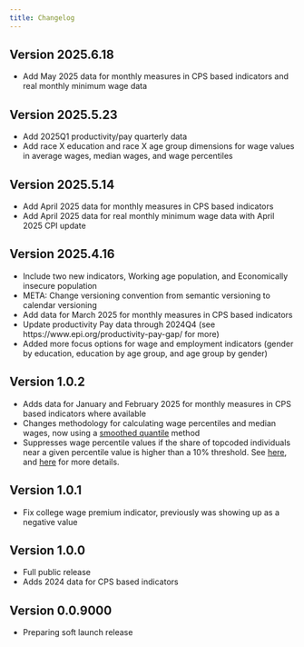 ```yaml
---
title: Changelog
---
```

## Version 2025.6.18
* Add May 2025 data for monthly measures in CPS based indicators and real monthly minimum wage data

## Version 2025.5.23
* Add 2025Q1 productivity/pay quarterly data
* Add race X education and race X age group dimensions for wage values in average wages, median wages, and wage percentiles 

## Version 2025.5.14
* Add April 2025 data for monthly measures in CPS based indicators
* Add April 2025 data for real monthly minimum wage data with April 2025 CPI update

## Version 2025.4.16
* Include two new indicators, Working age population, and Economically insecure population
* META: Change versioning convention from semantic versioning to calendar versioning
* Add data for March 2025 for monthly measures in CPS based indicators
* Update productivity Pay data through 2024Q4 (see https://www.epi.org/productivity-pay-gap/ for more)
* Added more focus options for wage and employment indicators (gender by education, education by age group, and age group by gender)

## Version 1.0.2
* Adds data for January and February 2025 for monthly measures in CPS based indicators where available
* Changes methodology for calculating wage percentiles and median wages, now using a [smoothed quantile](https://economic.github.io/epidatatools/reference/averaged_quantile.html) method
* Suppresses wage percentile values if the share of topcoded individuals near a given percentile value is higher than a 10% threshold. See [here](https://www.epi.org/blog/stagnant-topcode-thresholds-threaten-data-reliability-for-the-highest-earners-and-make-inequality-difficult-to-accurately-measure/), and [here](https://microdata.epi.org/methodology/wagevariables/#top-code-adjustments) for more details. 

## Version 1.0.1
* Fix college wage premium indicator, previously was showing up as a negative value

## Version 1.0.0
* Full public release
* Adds 2024 data for CPS based indicators

## Version 0.0.9000
* Preparing soft launch release